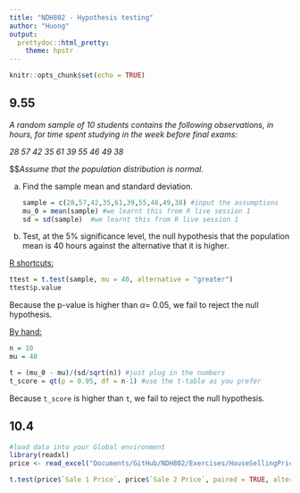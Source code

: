 ```yaml
---
title: "NDH802 - Hypothesis testing"
author: "Huong"
output:
  prettydoc::html_pretty:
    theme: hpstr
---
```


```r
knitr::opts_chunk$set(echo = TRUE)
```

## 9.55

*A random sample of 10 students contains the following observations, in hours, for time spent studying in the week before final exams:*

*28 57 42 35 61 39 55 46 49 38*

\$\$*Assume that the population distribution is normal.*

a.  Find the sample mean and standard deviation.

    ```r
    sample = c(28,57,42,35,61,39,55,46,49,38) #input the assumptions
    mu_0 = mean(sample) #we learnt this from R live session 1
    sd = sd(sample)  #we learnt this from R live session 1
    ```

b.  Test, at the 5% significance level, the null hypothesis that the population mean is 40 hours against the alternative that it is higher.

```{=tex}
\begin{align*}
H_o: \mu =40\\
H_1: \mu>40
\end{align*}
```
[R shortcuts:]{.ul}

```r
ttest = t.test(sample, mu = 40, alternative = "greater")
ttest$p.value
```

Because the p-value is higher than $\alpha =$ 0.05, we fail to reject the null hypothesis.

[By hand:]{.ul}

```r
n = 10
mu = 40

t = (mu_0 - mu)/(sd/sqrt(n)) #just plug in the numbers
t_score = qt(p = 0.95, df = n-1) #use the t-table as you prefer
```

Because `t_score` is higher than `t`, we fail to reject the null hypothesis.

## 10.4

```{=tex}
\begin{align*}
H_o: \mu_1 < \mu_2 \\
H_1: \mu_1 \ge \mu_2
\end{align*}
```
```r
#load data into your Global environment
library(readxl)
price <- read_excel("Documents/GitHub/NDH802/Exercises/HouseSellingPrice.xlsx")

t.test(price$`Sale 1 Price`, price$`Sale 2 Price`, paired = TRUE, alternative = "")
```

## 
